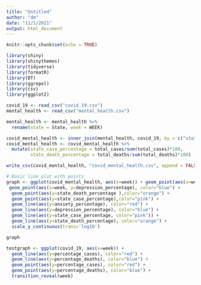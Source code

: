 ```yaml
---
title: "Untitled"
author: "dm"
date: "11/1/2021"
output: html_document
---
```


```r
knitr::opts_chunk$set(echo = TRUE)

library(shiny)
library(shinythemes)
library(tidyverse)
library(formatR)
library(DT)
library(ggrepel)
library(csv)
library(ggplot2)
```

```r
covid_19 <- read_csv("covid_19.csv")
mental_health <- read_csv("mental_health.csv")

mental_health <- mental_health %>%
  rename(state = State, week = WEEK)

covid_mental_health <- inner_join(mental_health, covid_19, by = c("state", "week"))
covid_mental_health <- covid_mental_health %>%
  mutate(state_case_percentage = total_cases/sum(total_cases)*100,
         state_death_percentage = total_deaths/sum(total_deaths)*100)

write_csv(covid_mental_health, "covid_mental_health.csv", append = FALSE)
```


```r
# Basic line plot with points
graph <- ggplot(covid_mental_health, aes(x=week)) + geom_point(aes(x=week, y=anxiety_percentage), color="red") +
 geom_point(aes(x=week, y=depression_percentage), color="blue") +
  geom_point(aes(y=state_death_percentage ),color="orange") +
  geom_point(aes(y=state_case_percentage),color="pink") +
  geom_line(aes(y=anxiety_percentage), color="red") +
  geom_line(aes(y=depression_percentage), color="blue") +
  geom_line(aes(y=state_case_percentage, color="pink")) +
  geom_line(aes(y=state_death_percentage), color="orange") +
  scale_y_continuous(trans='log10')

graph

```


```r
testgraph <- ggplot(covid_19, aes(x=week)) + 
  geom_line(aes(y=percentage_cases), color="red") + 
  geom_line(aes(y=percentage_deaths), color="blue") + 
  geom_point(aes(y=percentage_cases), color="red") + 
  geom_point(aes(y=percentage_deaths), color="blue") +
  transition_reveal(week)
```


